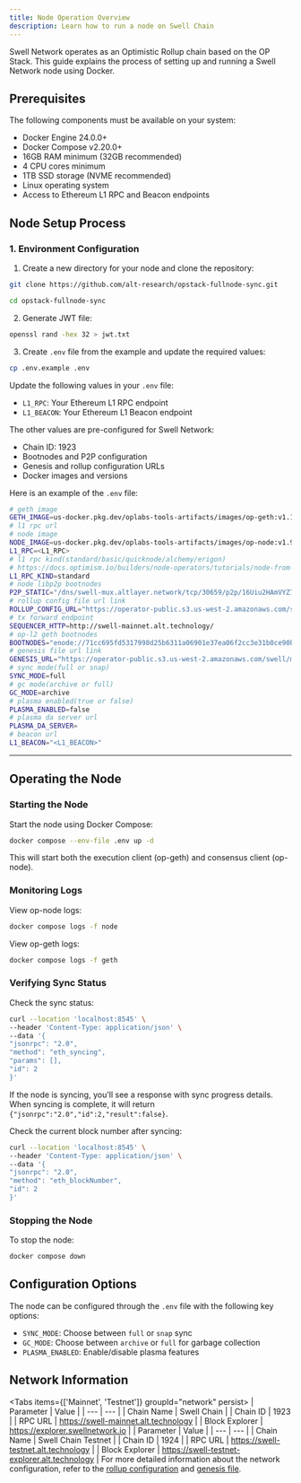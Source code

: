 ```yaml
---
title: Node Operation Overview 
description: Learn how to run a node on Swell Chain
---
```



Swell Network operates as an Optimistic Rollup chain based on the OP Stack. This guide explains the process of setting up and running a Swell Network node using Docker.

## Prerequisites

The following components must be available on your system:

- Docker Engine 24.0.0+
- Docker Compose v2.20.0+
- 16GB RAM minimum (32GB recommended)
- 4 CPU cores minimum
- 1TB SSD storage (NVME recommended)
- Linux operating system
- Access to Ethereum L1 RPC and Beacon endpoints

## Node Setup Process

### 1. Environment Configuration

1. Create a new directory for your node and clone the repository:

```bash
git clone https://github.com/alt-research/opstack-fullnode-sync.git
```

```bash
cd opstack-fullnode-sync
```

2. Generate JWT file:

```bash
openssl rand -hex 32 > jwt.txt
```

3. Create `.env` file from the example and update the required values:

```bash
cp .env.example .env
```

Update the following values in your `.env` file:

- `L1_RPC`: Your Ethereum L1 RPC endpoint
- `L1_BEACON`: Your Ethereum L1 Beacon endpoint

The other values are pre-configured for Swell Network:

- Chain ID: 1923
- Bootnodes and P2P configuration
- Genesis and rollup configuration URLs
- Docker images and versions

Here is an example of the `.env` file:

```bash title="mainnet.env"
# geth image
GETH_IMAGE=us-docker.pkg.dev/oplabs-tools-artifacts/images/op-geth:v1.101411.0
# l1 rpc url
# node image
NODE_IMAGE=us-docker.pkg.dev/oplabs-tools-artifacts/images/op-node:v1.9.4
L1_RPC=<L1_RPC>
# l1 rpc kind(standard/basic/quicknode/alchemy/erigon)
# https://docs.optimism.io/builders/node-operators/tutorials/node-from-docker
L1_RPC_KIND=standard
# node libp2p bootnodes
P2P_STATIC="/dns/swell-mux.altlayer.network/tcp/30659/p2p/16Uiu2HAmVYZ79ta2QFs2P2Y1n83gaRVRrGg7o7qps2nQPBW2DKRp,/dns/swell-mux.altlayer.network/tcp/30259/p2p/16Uiu2HAmPxWph3g2j6drH5G4LEgSquJkp613sr2orveVVSp1pTE9,/dns/swell-mux.altlayer.network/tcp/30605/p2p/16Uiu2HAm39XBcL8NXy7nm4YpqewLuHT6ZiSwMySYWczpezSCpksu"
# rollup config file url link
ROLLUP_CONFIG_URL="https://operator-public.s3.us-west-2.amazonaws.com/swell/mainnet/rollup.json"
# tx forward endpoint
SEQUENCER_HTTP=http://swell-mainnet.alt.technology/
# op-l2 geth bootnodes
BOOTNODES="enode://71cc695fd5317998d25b6311a06901e37ea06f2cc3e31b0ce90b27b7ed2c88957739892a07fcf9042266bb52678a1c705555d8c012f74cd0f6f1228ae4cc9130@swell-mux.altlayer.network:30239,enode://a7ede29f0c2aee9c2894b878dbfd58a026e2d7d1fb17d3486c8f8ef3a7231a9a9426d655a4d44543948a9e8f436cb9aa120000ea907e992a42d5aa3b7e1c6867@swell-mux.altlayer.network:32105,enode://72ba41a98a8b158f61ac22ab282fade95d16c1559c3c48fc543d9a86cc723ffcbd7c8028ce4f5caae34df81bc8e06d0b43737752f549ca6175c27539291f58c4@swell-mux.altlayer.network:30533"
# genesis file url link
GENESIS_URL="https://operator-public.s3.us-west-2.amazonaws.com/swell/mainnet/genesis.json"
# sync mode(full or snap)
SYNC_MODE=full
# gc mode(archive or full)
GC_MODE=archive
# plasma enabled(true or false)
PLASMA_ENABLED=false
# plasma da server url
PLASMA_DA_SERVER=
# beacon url
L1_BEACON="<L1_BEACON>"
```

---
## Operating the Node

### Starting the Node

Start the node using Docker Compose:

```bash
docker compose --env-file .env up -d
```

This will start both the execution client (op-geth) and consensus client (op-node).

### Monitoring Logs

View op-node logs:
```bash
docker compose logs -f node
```


View op-geth logs:
```bash
docker compose logs -f geth
```


### Verifying Sync Status

Check the sync status:

```bash
curl --location 'localhost:8545' \
--header 'Content-Type: application/json' \
--data '{
"jsonrpc": "2.0",
"method": "eth_syncing",
"params": [],
"id": 2
}'
```

If the node is syncing, you'll see a response with sync progress details. When syncing is complete, it will return `{"jsonrpc":"2.0","id":2,"result":false}`.

Check the current block number after syncing:

```bash
curl --location 'localhost:8545' \
--header 'Content-Type: application/json' \
--data '{
"jsonrpc": "2.0",
"method": "eth_blockNumber",
"id": 2
}'
```


### Stopping the Node

To stop the node:

```bash
docker compose down
```


## Configuration Options

The node can be configured through the `.env` file with the following key options:

- `SYNC_MODE`: Choose between `full` or `snap` sync
- `GC_MODE`: Choose between `archive` or `full` for garbage collection
- `PLASMA_ENABLED`: Enable/disable plasma features

## Network Information


<Tabs items={['Mainnet', 'Testnet']} groupId="network" persist>
  <Tab value="Mainnet">
    | Parameter | Value |
    | --- | --- |
    | Chain Name | Swell Chain |
    | Chain ID | 1923 |
    | RPC URL | https://swell-mainnet.alt.technology |
    | Block Explorer | https://explorer.swellnetwork.io |
  </Tab>
  <Tab value="Testnet">
    | Parameter | Value |
    | --- | --- |
    | Chain Name | Swell Chain Testnet |
    | Chain ID | 1924 |
    | RPC URL | https://swell-testnet.alt.technology |
    | Block Explorer | https://swell-testnet-explorer.alt.technology |
  </Tab>
</Tabs>
For more detailed information about the network configuration, refer to the [rollup configuration](https://operator-public.s3.us-west-2.amazonaws.com/swell/mainnet/rollup.json) and [genesis file](https://operator-public.s3.us-west-2.amazonaws.com/swell/mainnet/genesis.json).

